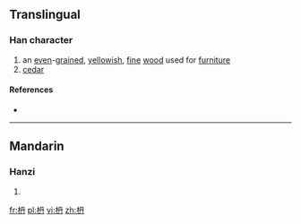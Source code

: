 ==Translingual==

===Han character===
{{Han char|rn=75|rad=木|as=04|sn=8|four=|canj=木月卜 (DBY), X木月卜 (XDBY)|ids=⿰[[木]][[丹]]}}

# an [[even]]-[[grain]]ed, [[yellowish]], [[fine]] [[wood]] used for [[furniture]]
# [[cedar]]

====References====
* {{Han ref|kx=0517.011|hdz=21173.141|uh=67AC|ud=26540}}

----

==Mandarin==

===Hanzi===
{{cmn-hanzi|pin=[[nán]] ([[nan2]])|wg=nan<sup>2</sup>}}

# {{defn|lang=cmn|sort=木04}}

[[fr:枬]]
[[pl:枬]]
[[vi:枬]]
[[zh:枬]]